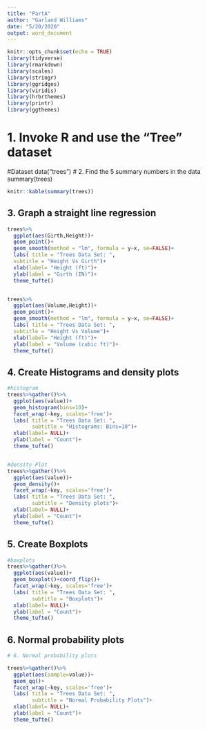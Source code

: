 ```yaml
---
title: "PartA"
author: "Garland Williams"
date: "5/20/2020"
output: word_document
---
```


```r
knitr::opts_chunk$set(echo = TRUE)
library(tidyverse)
library(rmarkdown)
library(scales)
library(stringr)
library(ggridges)
library(viridis)
library(hrbrthemes)
library(printr)
library(ggthemes)

```

# 1. Invoke R and use the “Tree” dataset
#Dataset
data("trees")
# 2. Find the 5 summary numbers in the data
summary(trees)


```r
knitr::kable(summary(trees))
```


## 3. Graph a straight line regression

```r
trees%>%
  ggplot(aes(Girth,Height))+
  geom_point()+
  geom_smooth(method = "lm", formula = y~x, se=FALSE)+
  labs( title = "Trees Data Set: ",
  subtitle = "Height Vs Girth")+ 
  xlab(label= "Height (ft)")+
  ylab(label = "Girth (IN)")+
  theme_tufte()


trees%>%
  ggplot(aes(Volume,Height))+
  geom_point()+
  geom_smooth(method = "lm", formula = y~x, se=FALSE)+
  labs( title = "Trees Data Set: ",
  subtitle = "Height Vs Volume")+ 
  xlab(label= "Height (ft)")+
  ylab(label = "Volume (cubic ft)")+
  theme_tufte()

```

## 4. Create Histograms and density plots

```r
#histogram
trees%>%gather()%>%
  ggplot(aes(value))+
  geom_histogram(bins=10)+
  facet_wrap(~key, scales='free')+
  labs( title = "Trees Data Set: ",
        subtitle = "Histograms: Bins=10")+ 
  xlab(label= NULL)+
  ylab(label = "Count")+
  theme_tufte()


#density Plot
trees%>%gather()%>%
  ggplot(aes(value))+
  geom_density()+
  facet_wrap(~key, scales='free')+
  labs( title = "Trees Data Set: ",
        subtitle = "Density plots")+ 
  xlab(label= NULL)+
  ylab(label = "Count")+
  theme_tufte()

```


## 5. Create Boxplots

```r

#boxplots
trees%>%gather()%>%
  ggplot(aes(value))+
  geom_boxplot()+coord_flip()+
  facet_wrap(~key, scales='free')+
  labs( title = "Trees Data Set: ",
        subtitle = "Boxplots")+ 
  xlab(label= NULL)+
  ylab(label = "Count")+
  theme_tufte()

```


## 6. Normal probability plots

```r

# 6. Normal probability plots

trees%>%gather()%>%
  ggplot(aes(sample=value))+
  geom_qq()+
  facet_wrap(~key, scales='free')+
  labs( title = "Trees Data Set: ",
        subtitle = "Normal Probability Plots")+ 
  xlab(label= NULL)+
  ylab(label = "Count")+
  theme_tufte()

```


